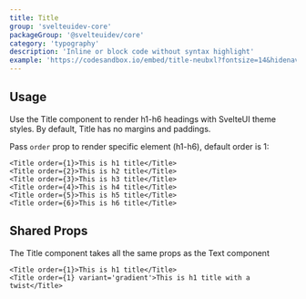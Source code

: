 ```yaml
---
title: Title
group: 'svelteuidev-core'
packageGroup: '@svelteuidev/core'
category: 'typography'
description: 'Inline or block code without syntax highlight'
example: 'https://codesandbox.io/embed/title-neubxl?fontsize=14&hidenavigation=1&module=%2FApp.svelte&theme=dark&view=preview'
---
```


## Usage

Use the Title component to render h1-h6 headings with SvelteUI theme styles.
By default, Title has no margins and paddings.

Pass `order` prop to render specific element (h1-h6), default order is 1:

```tsx
<Title order={1}>This is h1 title</Title>
<Title order={2}>This is h2 title</Title>
<Title order={3}>This is h3 title</Title>
<Title order={4}>This is h4 title</Title>
<Title order={5}>This is h5 title</Title>
<Title order={6}>This is h6 title</Title>
```

## Shared Props

The Title component takes all the same props as the Text component

```tsx
<Title order={1}>This is h1 title</Title>
<Title order={1} variant='gradient'>This is h1 title with a twist</Title>
```
